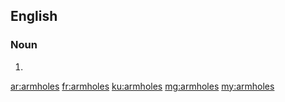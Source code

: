 ==English==

===Noun===
{{head|en|plural}}

# {{plural of|armhole|lang=en}}

[[ar:armholes]]
[[fr:armholes]]
[[ku:armholes]]
[[mg:armholes]]
[[my:armholes]]